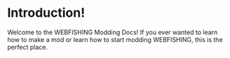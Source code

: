 # Introduction!

Welcome to the WEBFISHING Modding Docs!
If you ever wanted to learn how to make a mod or learn how to start modding WEBFISHING, this is the perfect place.
